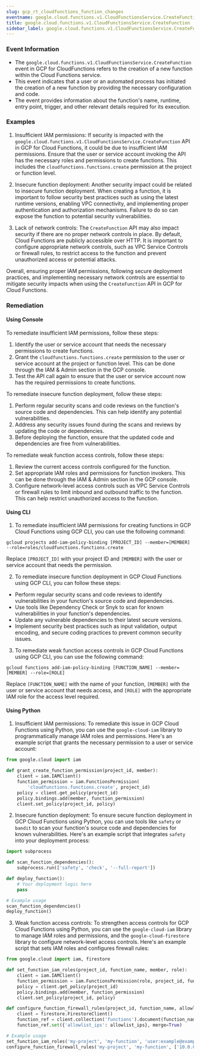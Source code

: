 ```yaml
--- 
slug: gcp_rt_cloudfunctions_function_changes
eventname: google.cloud.functions.v1.CloudFunctionsService.CreateFunction
title: google.cloud.functions.v1.CloudFunctionsService.CreateFunction
sidebar_label: google.cloud.functions.v1.CloudFunctionsService.CreateFunction
---
```

                       
### Event Information

- The `google.cloud.functions.v1.CloudFunctionsService.CreateFunction` event in GCP for CloudFunctions refers to the creation of a new function within the Cloud Functions service.
- This event indicates that a user or an automated process has initiated the creation of a new function by providing the necessary configuration and code.
- The event provides information about the function's name, runtime, entry point, trigger, and other relevant details required for its execution.


### Examples

1. Insufficient IAM permissions: If security is impacted with the `google.cloud.functions.v1.CloudFunctionsService.CreateFunction` API in GCP for Cloud Functions, it could be due to insufficient IAM permissions. Ensure that the user or service account invoking the API has the necessary roles and permissions to create functions. This includes the `cloudfunctions.functions.create` permission at the project or function level.

2. Insecure function deployment: Another security impact could be related to insecure function deployment. When creating a function, it is important to follow security best practices such as using the latest runtime versions, enabling VPC connectivity, and implementing proper authentication and authorization mechanisms. Failure to do so can expose the function to potential security vulnerabilities.

3. Lack of network controls: The `CreateFunction` API may also impact security if there are no proper network controls in place. By default, Cloud Functions are publicly accessible over HTTP. It is important to configure appropriate network controls, such as VPC Service Controls or firewall rules, to restrict access to the function and prevent unauthorized access or potential attacks.

Overall, ensuring proper IAM permissions, following secure deployment practices, and implementing necessary network controls are essential to mitigate security impacts when using the `CreateFunction` API in GCP for Cloud Functions.

### Remediation

#### Using Console

To remediate insufficient IAM permissions, follow these steps:

1. Identify the user or service account that needs the necessary permissions to create functions.
2. Grant the `cloudfunctions.functions.create` permission to the user or service account at the project or function level. This can be done through the IAM & Admin section in the GCP console.
3. Test the API call again to ensure that the user or service account now has the required permissions to create functions.

To remediate insecure function deployment, follow these steps:

1. Perform regular security scans and code reviews on the function's source code and dependencies. This can help identify any potential vulnerabilities.
2. Address any security issues found during the scans and reviews by updating the code or dependencies.
3. Before deploying the function, ensure that the updated code and dependencies are free from vulnerabilities.

To remediate weak function access controls, follow these steps:

1. Review the current access controls configured for the function.
2. Set appropriate IAM roles and permissions for function invokers. This can be done through the IAM & Admin section in the GCP console.
3. Configure network-level access controls such as VPC Service Controls or firewall rules to limit inbound and outbound traffic to the function. This can help restrict unauthorized access to the function.

#### Using CLI

1. To remediate insufficient IAM permissions for creating functions in GCP Cloud Functions using GCP CLI, you can use the following command:

```
gcloud projects add-iam-policy-binding [PROJECT_ID] --member=[MEMBER] --role=roles/cloudfunctions.functions.create
```

Replace `[PROJECT_ID]` with your project ID and `[MEMBER]` with the user or service account that needs the permission.

2. To remediate insecure function deployment in GCP Cloud Functions using GCP CLI, you can follow these steps:

- Perform regular security scans and code reviews to identify vulnerabilities in your function's source code and dependencies.
- Use tools like Dependency Check or Snyk to scan for known vulnerabilities in your function's dependencies.
- Update any vulnerable dependencies to their latest secure versions.
- Implement security best practices such as input validation, output encoding, and secure coding practices to prevent common security issues.

3. To remediate weak function access controls in GCP Cloud Functions using GCP CLI, you can use the following command:

```
gcloud functions add-iam-policy-binding [FUNCTION_NAME] --member=[MEMBER] --role=[ROLE]
```

Replace `[FUNCTION_NAME]` with the name of your function, `[MEMBER]` with the user or service account that needs access, and `[ROLE]` with the appropriate IAM role for the access level required.

#### Using Python

1. Insufficient IAM permissions: To remediate this issue in GCP Cloud Functions using Python, you can use the `google-cloud-iam` library to programmatically manage IAM roles and permissions. Here's an example script that grants the necessary permission to a user or service account:

```python
from google.cloud import iam

def grant_create_function_permission(project_id, member):
    client = iam.IAMClient()
    function_permission = iam.FunctionsPermission(
        'cloudfunctions.functions.create', project_id)
    policy = client.get_policy(project_id)
    policy.bindings.add(member, function_permission)
    client.set_policy(project_id, policy)
```

2. Insecure function deployment: To ensure secure function deployment in GCP Cloud Functions using Python, you can use tools like `safety` or `bandit` to scan your function's source code and dependencies for known vulnerabilities. Here's an example script that integrates `safety` into your deployment process:

```python
import subprocess

def scan_function_dependencies():
    subprocess.run(['safety', 'check', '--full-report'])

def deploy_function():
    # Your deployment logic here
    pass

# Example usage
scan_function_dependencies()
deploy_function()
```

3. Weak function access controls: To strengthen access controls for GCP Cloud Functions using Python, you can use the `google-cloud-iam` library to manage IAM roles and permissions, and the `google-cloud-firestore` library to configure network-level access controls. Here's an example script that sets IAM roles and configures firewall rules:

```python
from google.cloud import iam, firestore

def set_function_iam_roles(project_id, function_name, member, role):
    client = iam.IAMClient()
    function_permission = iam.FunctionsPermission(role, project_id, function_name)
    policy = client.get_policy(project_id)
    policy.bindings.add(member, function_permission)
    client.set_policy(project_id, policy)

def configure_function_firewall_rules(project_id, function_name, allowlist_ips):
    client = firestore.FirestoreClient()
    function_ref = client.collection('functions').document(function_name)
    function_ref.set({'allowlist_ips': allowlist_ips}, merge=True)

# Example usage
set_function_iam_roles('my-project', 'my-function', 'user:example@example.com', 'cloudfunctions.functions.invoker')
configure_function_firewall_rules('my-project', 'my-function', ['10.0.0.0/24'])
```


 